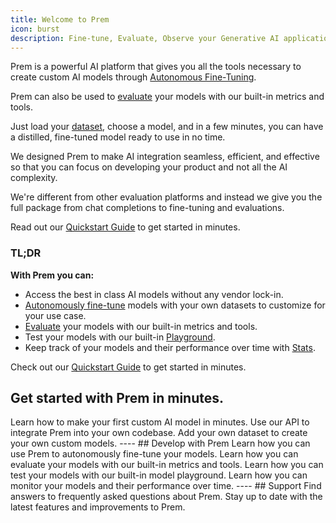 ```yaml
---
title: Welcome to Prem
icon: burst
description: Fine-tune, Evaluate, Observe your Generative AI applications.
---
```


Prem is a powerful AI platform that gives you all the tools necessary to create custom AI models through [Autonomous Fine-Tuning](/finetuning/overview). 

Prem can also be used to [evaluate](/evaluations/overview) your models with our built-in metrics and tools.

Just load your [dataset](/datasets/overview), choose a model, and in a few minutes, you can have a distilled, fine-tuned model ready to use in no time.

We designed Prem to make AI integration seamless, efficient, and effective so that you can focus on developing your product and not all the AI complexity.

We're different from other evaluation platforms and instead we give you the full package from chat completions to fine-tuning and evaluations.

Read out our [Quickstart Guide](/introduction) to get started in minutes.

### TL;DR 
**With Prem you can:**

- Access the best in class AI models without any vendor lock-in.
- [Autonomously fine-tune](/finetuning/overview) models with your own datasets to customize for your use case.
- [Evaluate](/evaluations/overview) your models with our built-in metrics and tools.
- Test your models with our built-in [Playground](/playground/overview).
- Keep track of your models and their performance over time with [Stats](/stats/overview).

Check out our [Quickstart Guide](/introduction) to get started in minutes.
## Get started with Prem in minutes.

<CardGroup cols={3}>
  <Card title="Quickstart Guide" icon="bolt" href="/introduction">
    Learn how to make your first custom AI model in minutes.
  </Card>
  <Card title="Get Started with the API" icon="code" href="/api-reference/introduction">
    Use our API to integrate Prem into your own codebase.
  </Card>
  <Card title="Datasets" icon="database" href="/datasets/overview">
    Add your own dataset to create your own custom models.
  </Card>
</CardGroup>
----
## Develop with Prem
<CardGroup cols={2}>
  <Card title="Autonomous Fine-Tuning" icon="robot" href="/get-started/autonomous-fine-tuning">
    Learn how you can use Prem to autonomously fine-tune your models.
  </Card>
  <Card title="Evaluations" icon="chart-simple" href="/evaluations/overview">
    Learn how you can evaluate your models with our built-in metrics and tools.
  </Card>
</CardGroup>
<CardGroup cols={2}>
  <Card title="Playground" icon="play" href="/playground/overview">
    Learn how you can test your models with our built-in model playground.
  </Card>
  <Card title="Stats" icon="chart-line" href="/stats/overview">
    Learn how you can monitor your models and their performance over time.
  </Card>
</CardGroup>
----
## Support
<CardGroup cols={2}>
  <Card title="FAQ" icon="question" href="/faq">
    Find answers to frequently asked questions about Prem.
  </Card>
  <Card title="Release Notes" icon="notebook">
  Stay up to date with the latest features and improvements to Prem.
  </Card>
</CardGroup>